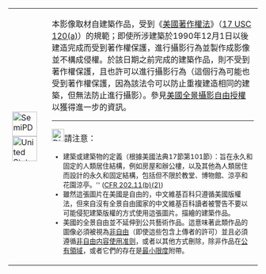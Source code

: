 {| {{FoP-Layout|lang={{{lang|}}}}}
| style="width:64px" | [[File:SemiPD-icon.svg|50px|link=]]
[[File:Flag of the United States.svg|border|50px|link=|United States]]
|本影像取材自建築作品，受到《[[美國著作權法]]》（[http://www.copyright.gov/title17/92chap1.pdf 17 USC 120(a)]）的規範；即使所涉建築於1990年12月1日以後建造完成而受到著作權保護，進行攝影行為並製作成影像並不構成侵權。於該日期之前完成的建築作品，則不受到著作權保護，且也許可以進行攝影行為（這個行為可能也受到著作權保護，因為該法令可以防止重複建造相同的建築，但無法防止進行攝影）。參見[[commons:Commons:Freedom of Panorama#United States|美國全景攝影自由授權]]以獲得進一步的資訊。
----
[[File:Dialog-warning.svg|link=|25px]]請注意：<small>
*建築或建築物的定義（根據美國法典17節第101節）：旨在永久和固定的人類居住結構，例如房屋和辦公樓，以及其他為人類居住而設計的永久和固定結構，包括但不限於教堂、博物館、涼亭和花園涼亭。'' ([https://www.law.cornell.edu/cfr/text/37/202.1137 CFR 202.11(b)(2)])
*雖然這張圖片在美國是自由的，中文維基百科只遵循美國版權法，但來自沒有全景自由國家的中文維基百科讀者被警告不要以可能侵犯建築版權的方式使用這張圖片。描繪的建築作品。
*美國的全景自由並不延伸到公共藝術作品。這意味著此類作品的圖像必須被視為[[維基百科:非自由内容使用准则|非自由]]（即使這些包含上傳者的許可）並且必須遵循[[維基百科:非自由内容使用准则|非自由内容使用准则]]，或者以其他方式刪除，除非作品在[[公有領域]]，或者它們的存在是[[c:Commons:De minimis/zh|最小限度]]附帶。
</small>
|}
<!-- {{FoP-US/lang}} -->{{file other|[[Category:使用全景攝影自由版權的維基百科圖像]]}}
